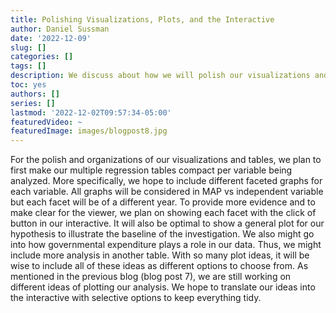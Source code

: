 ```yaml
---
title: Polishing Visualizations, Plots, and the Interactive
author: Daniel Sussman
date: '2022-12-09'
slug: []
categories: []
tags: []
description: We discuss about how we will polish our visualizations and interactive.
toc: yes
authors: []
series: []
lastmod: '2022-12-02T09:57:34-05:00'
featuredVideo: ~
featuredImage: images/blogpost8.jpg
---
```


For the polish and organizations of our visualizations and tables, we plan to first make our multiple regression tables compact per variable being analyzed. More specifically, we hope to include different faceted graphs for each variable. \n
All graphs will be considered in MAP vs independent variable but each facet will be of a different year. \n
To provide more evidence and to make clear for the viewer, we plan on showing each facet with the click of button in our interactive. It will also be optimal to show a general plot for our hypothesis to illustrate the baseline of the investigation.\n
We also might go into how governmental expenditure plays a role in our data. Thus, we might include more analysis in another table. With so many plot ideas, it will be wise to include all of these ideas as different options to choose from. \n
As mentioned in the previous blog (blog post 7), we are still working on different ideas of plotting our analysis. We hope to translate our ideas into the interactive with selective options to keep everything tidy.
